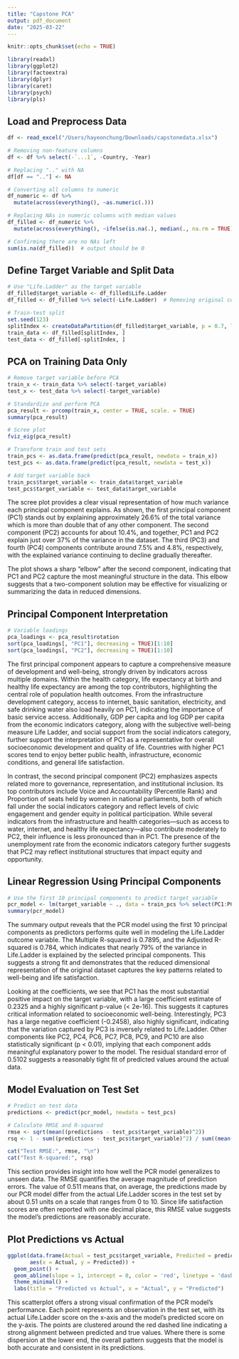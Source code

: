 ```yaml
---
title: "Capstone PCA"
output: pdf_document
date: "2025-03-22"
---
```


```r
knitr::opts_chunk$set(echo = TRUE)
```

```r
library(readxl)
library(ggplot2)
library(factoextra) 
library(dplyr)
library(caret)
library(psych)
library(pls)
```

## Load and Preprocess Data
```r
df <- read_excel("/Users/hayeonchung/Downloads/capstonedata.xlsx")

# Removing non-feature columns 
df <- df %>% select(-`...1`, -Country, -Year)

# Replacing ".." with NA
df[df == ".."] <- NA

# Converting all columns to numeric 
df_numeric <- df %>%
  mutate(across(everything(), ~as.numeric(.)))

# Replacing NAs in numeric columns with median values
df_filled <- df_numeric %>%
  mutate(across(everything(), ~ifelse(is.na(.), median(., na.rm = TRUE), .)))

# Confirming there are no NAs left
sum(is.na(df_filled))  # output should be 0
```
 
## Define Target Variable and Split Data

```r
# Use "Life.Ladder" as the target variable
df_filled$target_variable <- df_filled$Life.Ladder
df_filled <- df_filled %>% select(-Life.Ladder)  # Removing original column to avoid duplication

# Train-test split
set.seed(123)
splitIndex <- createDataPartition(df_filled$target_variable, p = 0.7, list = FALSE)
train_data <- df_filled[splitIndex, ]
test_data <- df_filled[-splitIndex, ]
```

## PCA on Training Data Only
```r
# Remove target variable before PCA
train_x <- train_data %>% select(-target_variable)
test_x <- test_data %>% select(-target_variable)

# Standardize and perform PCA
pca_result <- prcomp(train_x, center = TRUE, scale. = TRUE)
summary(pca_result)

# Scree plot
fviz_eig(pca_result)

# Transform train and test sets
train_pcs <- as.data.frame(predict(pca_result, newdata = train_x))
test_pcs <- as.data.frame(predict(pca_result, newdata = test_x))

# Add target variable back
train_pcs$target_variable <- train_data$target_variable
test_pcs$target_variable <- test_data$target_variable
```
The scree plot provides a clear visual representation of how much variance each 
principal component explains. As shown, the first principal component (PC1) stands 
out by explaining approximately 26.6% of the total variance which is more than double 
that of any other component. The second component (PC2) accounts for about 10.4%, 
and together, PC1 and PC2 explain just over 37% of the variance in the dataset. 
The third (PC3) and fourth (PC4) components contribute around 7.5% and 4.8%, 
respectively, with the explained variance continuing to decline gradually thereafter.

The plot shows a sharp “elbow” after the second component, indicating that PC1 
and PC2 capture the most meaningful structure in the data. This elbow suggests 
that a two-component solution may be effective for visualizing or summarizing 
the data in reduced dimensions.

## Principal Component Interpretation

```r
# Variable loadings
pca_loadings <- pca_result$rotation
sort(pca_loadings[, "PC1"], decreasing = TRUE)[1:10]
sort(pca_loadings[, "PC2"], decreasing = TRUE)[1:10]   
```
The first principal component appears to capture a comprehensive measure
of development and well-being, strongly driven by indicators across multiple 
domains. Within the health category, life expectancy at birth and healthy life 
expectancy are among the top contributors, highlighting the central role of 
population health outcomes. From the infrastructure development category, access 
to internet, basic sanitation, electricity, and safe drinking water also load 
heavily on PC1, indicating the importance of basic service access. Additionally,
GDP per capita and log GDP per capita from the economic indicators category, 
along with the subjective well-being measure Life Ladder, and social support
from the social indicators category, further support the interpretation of PC1 
as a representative for overall socioeconomic development and quality of life. Countries with higher PC1 scores tend to enjoy better public health, infrastructure, 
economic conditions, and general life satisfaction.

In contrast, the second principal component (PC2) emphasizes aspects related 
more to governance, representation, and institutional inclusion. Its top 
contributors include Voice and Accountability (Percentile Rank) and Proportion
of seats held by women in national parliaments, both of which fall under the 
social indicators category and reflect levels of civic engagement and gender 
equity in political participation. While several indicators from the 
infrastructure and health categories—such as access to water, internet, and 
healthy life expectancy—also contribute moderately to PC2, their influence is 
less pronounced than in PC1. The presence of the unemployment rate from the 
economic indicators category further suggests that PC2 may reflect institutional
structures that impact equity and opportunity.

## Linear Regression Using Principal Components 

```r
# Use the first 10 principal components to predict target_variable
pcr_model <- lm(target_variable ~ ., data = train_pcs %>% select(PC1:PC10, target_variable))
summary(pcr_model)
```
The summary output reveals that the PCR model using the first 10 principal components as predictors performs quite well in modeling the Life.Ladder outcome variable. The Multiple R-squared is 0.7895, and the Adjusted R-squared is 0.784, which indicates that nearly 79% of the variance in Life.Ladder is explained by the selected principal components. This suggests a strong fit and demonstrates that the reduced dimensional representation of the original dataset captures the key patterns related to well-being and life satisfaction.

Looking at the coefficients, we see that PC1 has the most substantial positive impact on the target variable, with a large coefficient estimate of 0.2325 and a highly significant p-value (< 2e-16). This suggests it captures critical information related to socioeconomic well-being. Interestingly, PC3 has a large negative coefficient (-0.2458), also highly significant, indicating that the variation captured by PC3 is inversely related to Life.Ladder. Other components like PC2, PC4, PC6, PC7, PC8, PC9, and PC10 are also statistically significant (p < 0.01), implying that each component adds meaningful explanatory power to the model. The residual standard error of 0.5102 suggests a reasonably tight fit of predicted values around the actual data.

## Model Evaluation on Test Set

```r
# Predict on test data
predictions <- predict(pcr_model, newdata = test_pcs)

# Calculate RMSE and R-squared
rmse <- sqrt(mean((predictions - test_pcs$target_variable)^2))
rsq <- 1 - sum((predictions - test_pcs$target_variable)^2) / sum((mean(train_pcs$target_variable) - test_pcs$target_variable)^2)

cat("Test RMSE:", rmse, "\n")
cat("Test R-squared:", rsq)
```
This section provides insight into how well the PCR model generalizes to unseen data. 
The RMSE quantifies the average magnitude of prediction errors. The value of 0.511 
means that, on average, the predictions made by our PCR model differ from the actual
Life.Ladder scores in the test set by about 0.51 units on a scale that ranges from
0 to 10. Since life satisfaction scores are often reported with one decimal place, this RMSE value suggests the model's predictions are reasonably accurate. 

## Plot Predictions vs Actual

```r
ggplot(data.frame(Actual = test_pcs$target_variable, Predicted = predictions),
       aes(x = Actual, y = Predicted)) +
  geom_point() +
  geom_abline(slope = 1, intercept = 0, color = 'red', linetype = 'dashed') +
  theme_minimal() +
  labs(title = "Predicted vs Actual", x = "Actual", y = "Predicted")
```
This scatterplot offers a strong visual confirmation of the PCR model's performance. 
Each point represents an observation in the test set, with its actual Life.Ladder score on the x-axis and the model's predicted score on the y-axis. The points are 
clustered around the red dashed line indicating a strong alignment between predicted
and true values. Where there is some dispersion at the lower end, the overall pattern
suggests that the model is both accurate and consistent in its predictions. 